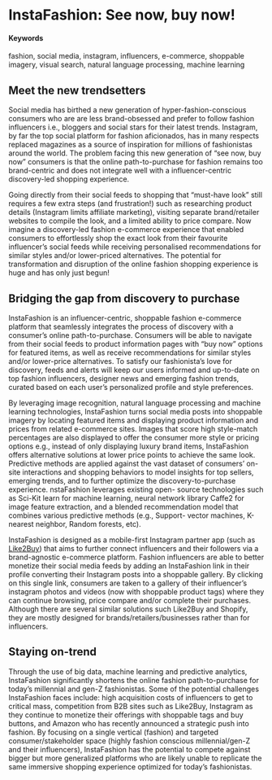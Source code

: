 # InstaFashion: See now, buy now! {#InstaFashion}

#### Keywords

fashion, social media, instagram, influencers, e-commerce, shoppable imagery, visual search, natural language processing, machine learning

## Meet the new trendsetters

Social media has birthed a new generation of hyper-fashion-conscious consumers who are are less brand-obsessed and prefer to follow fashion influencers i.e., bloggers and social stars for their latest trends. Instagram, by far the top social platform for fashion aficionados, has in many respects replaced magazines as a source of inspiration for millions of fashionistas around the world. The problem facing this new generation of "see now, buy now" consumers is that the online path-to-purchase for fashion remains too brand-centric and does not integrate well with a influencer-centric discovery-led shopping experience.

Going directly from their social feeds to shopping that "must-have look" still requires a few extra steps (and frustration!) such as researching product details (Instagram limits affiliate marketing), visiting separate brand/retailer websites to compile the look, and a limited ability to price compare. Now imagine a discovery-led fashion e-commerce experience that enabled consumers to effortlessly shop the exact look from their favourite influencer's social feeds while receiving personalised recommendations for similar styles and/or lower-priced alternatives. The potential for transformation and disruption of the online fashion shopping experience is huge and has only just begun!

## Bridging the gap from discovery to purchase

InstaFashion is an influencer-centric, shoppable fashion e-commerce platform that seamlessly integrates the process of discovery with a consumer's online path-to-purchase. Consumers will be able to navigate from their social feeds to product information pages with "buy now" options for featured items, as well as receive recommendations for similar styles and/or lower-price alternatives. To satisfy our fashionista’s love for discovery, feeds and alerts will keep our users informed and up-to-date on top fashion influencers, designer news and emerging fashion trends, curated based on each user's personalized profile and style preferences.

By leveraging image recognition, natural language processing and machine learning technologies, InstaFashion turns social media posts into shoppable imagery by locating featured items and displaying product information and prices from related e-commerce sites. Images that score high style-match percentages are also displayed to offer the consumer more style or pricing options e.g., instead of only displaying luxury brand items, InstaFashion offers alternative solutions at lower price points to achieve the same look. Predictive methods are applied against the vast dataset of consumers’ on-site interactions and shopping behaviors to model insights for top sellers, emerging trends, and to further optimize the discovery-to-purchase experience. nstaFashion leverages existing open- source technologies such as Sci-Kit learn for machine learning, neural network library Caffe2 for image feature extraction, and a blended recommendation model that combines various predictive methods (e.g., Support- vector machines, K-nearest neighbor, Random forests, etc).

InstaFashion is designed as a mobile-first Instagram partner app (such as [Like2Buy](https://www.curalate.com/blog/like2buy-drive-traffic-and-revenue-from-instagram/)) that aims to further connect influencers and their followers via a brand-agnostic e-commerce platform. Fashion influencers are able to better monetize their social media feeds by adding an InstaFashion link in their profile converting their Instagram posts into a shoppable gallery. By clicking on this single link, consumers are taken to a gallery of their influencer's instagram photos and videos (now with shoppable product tags) where they can continue browsing, price compare and/or complete their purchases. Although there are several similar solutions such Like2Buy and Shopify, they are mostly designed for brands/retailers/businesses rather than for influencers.

## Staying on-trend

Through the use of big data, machine learning and predictive analytics, InstaFashion significantly shortens the online fashion path-to-purchase for today’s millennial and gen-Z fashionistas. Some of the potential challenges InstaFashion faces include: high acquisition costs of influencers to get to critical mass, competition from B2B sites such as Like2Buy, Instagram as they continue to monetize their offerings with shoppable tags and buy buttons, and Amazon who has recently announced a strategic push into fashion. By focusing on a single vertical (fashion) and targeted consumer/stakeholder space (highly fashion conscious millennial/gen-Z and their influencers), InstaFashion has the potential to compete against bigger but more generalized platforms who are likely unable to replicate the same immersive shopping experience optimized for today's fashionistas. 